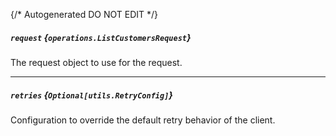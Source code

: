 {/* Autogenerated DO NOT EDIT  */}

##### `request` *{`operations.ListCustomersRequest`}*
The request object to use for the request.
<Collapsible openLabel={Labels.showProperties} closeLabel={Labels.hideProperties}>
    <ListCustomersRequest/>
</Collapsible>

---
##### `retries` *{`Optional[utils.RetryConfig]`}*
Configuration to override the default retry behavior of the client.
<Collapsible openLabel={Labels.showProperties} closeLabel={Labels.hideProperties}>
    <Retryconfig/>
</Collapsible>


